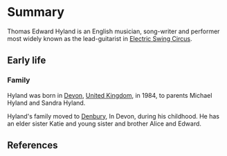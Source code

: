 {{subst:AFC submission/draftnew}}<!-- Important, do not remove this line before article has been created. -->
=Summary=
Thomas Edward Hyland is an English musician, song-writer and performer most widely known as the lead-guitarist in [[The Electric Swing Circus|Electric Swing Circus]].  

==Early life==
===Family===
Hyland was born in [[Devon]], [[United Kingdom]], in 1984, to parents Michael Hyland and Sandra Hyland.  

Hyland's family moved to [[Denbury]], In Devon, during his childhood. He has an elder sister Katie and young sister and brother Alice and Edward.



== References ==
<!-- Inline citations added to your article will automatically display here. See en.wikipedia.org/wiki/WP:REFB for instructions on how to add citations. -->
{{reflist}}
